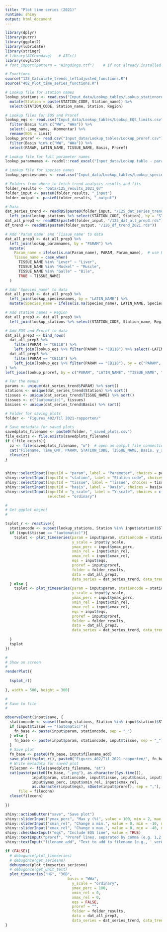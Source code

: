 ```yaml
---
title: "Plot time series (2021)"
runtime: shiny
output: html_document
---
```


```r

library(dplyr)
library(purrr)
library(ggplot2)
library(lubridate)
library(stringr)
# library(AICcmodavg)   # AICc()
library(svglite)
# font_import(pattern = "Wingdings.ttf")    # if not already installed on your PC

# Functions  
source("125_Calculate_trends_leftadjusted_functions.R")
source("402_Plot_time_series_functions.R")

```

```r

# Lookup file for station names  
lookup_stations <- read.csv("Input_data/Lookup_tables/Lookup_stationorder.csv") %>%
  mutate(Station = paste(STATION_CODE, Station_name)) %>%
  select(STATION_CODE, Station_name, Station, Region)

# Lookup files for EQS and Proref   
lookup_eqs <- read.csv("Input_data/Lookup_tables/Lookup_EQS_limits.csv") %>%
  filter(Basis %in% c("WW", "WWa")) %>%
  select(-Long_name, -Kommentar) %>%
  rename(EQS = Limit)
lookup_proref <- read.csv("Input_data/Lookup_tables/Lookup_proref.csv") %>%
  filter(Basis %in% c("WW", "WWa")) %>%
  select(PARAM, LATIN_NAME, TISSUE_NAME, Basis, Proref) 

# Lookup file for full parameter names
lookup_paramnames <- readxl::read_excel("Input_data/Lookup table - parameter names for plots.xlsx")

# Lookup file for species names
lookup_speciesnames <- read.csv("Input_data/Lookup_tables/Lookup_speciesnames.csv")

# Folders from where to fetch trend analysis results and fits  
folder_results <- "Data/125_results_2021_07"
folder_input <- paste0(folder_results, "_input")
folder_output <- paste0(folder_results, "_output")

# Data
dat_series_trend <- readRDS(paste0(folder_input, "/125_dat_series_trend.rds")) %>%
  left_join(lookup_stations %>% select(STATION_CODE, Station), by = "STATION_CODE")
dat_all_prep3 <- readRDS(paste0(folder_input, "/125_dat_all_prep3.rds"))
df_trend <- readRDS(paste0(folder_output, "/126_df_trend_2021.rds"))

# Add 'Param_name' and 'Tissue_name' to data    
dat_all_prep3 <- dat_all_prep3 %>%
  left_join(lookup_paramnames, by = "PARAM") %>%
  mutate(
    Param_name = ifelse(is.na(Param_name), PARAM, Param_name),  # use PARAM if Param_name is lacking
    Tissue_name = case_when(
      TISSUE_NAME %in% "Lever" ~ "Liver",
      TISSUE_NAME %in% "Muskel" ~ "Muscle",
      TISSUE_NAME %in% "Galle" ~ "Bile",
      TRUE ~ TISSUE_NAME)
  )

# Add 'Species_name' to data    
dat_all_prep3 <- dat_all_prep3 %>%
  left_join(lookup_speciesnames, by = "LATIN_NAME") %>%
  mutate(Species_name = ifelse(is.na(Species_name), LATIN_NAME, Species_name))

# Add station names + Region 
dat_all_prep3 <- dat_all_prep3 %>%
  left_join(lookup_stations %>% select(STATION_CODE, Station_name, Region), by = "STATION_CODE")

# Add EQS and Proref to data    
dat_all_prep3 <- bind_rows(
  dat_all_prep3 %>%
    filter(PARAM != "CB118") %>%
    left_join(lookup_eqs %>% filter(PARAM != "CB118") %>% select(-LATIN_NAME), by = c("PARAM", "Basis")),
  dat_all_prep3 %>%
    filter(PARAM == "CB118") %>%
    left_join(lookup_eqs %>% filter(PARAM == "CB118"), by = c("PARAM", "Basis", "LATIN_NAME"))
) %>%
left_join(lookup_proref, by = c("PARAM", "LATIN_NAME", "TISSUE_NAME", "Basis"))

# For the menus
params <- unique(dat_series_trend$PARAM) %>% sort()
stations <- unique(dat_series_trend$Station) %>% sort()
tissues <- unique(dat_series_trend$TISSUE_NAME) %>% sort()
tissues <- c("(automatic)", tissues)
basises <- unique(dat_series_trend$Basis) %>% sort()

# Folder for saving plots
folder <- "Figures_402/Til 2021-rapporten/"

# Save metadata for saved plots
savedplots_filename <- paste0(folder, "_saved_plots.csv")  
file_exists <- file.exists(savedplots_filename)
if (!file_exists){
  zz <- file(savedplots_filename, "w")  # open an output file connection
  cat("Filename, Time_GMT, PARAM, STATION_CODE, TISSUE_NAME, Basis, y_scale, ymax_perc, xmin_rel, xmax_rel, eqs, proref\n", file = zz)
  close(zz)
}
  
```


```r

shiny::selectInput(inputId = "param", label = "Parameter", choices = params, selected = "HG")
shiny::selectInput(inputId = "station", label = "Station code", choices = stations, selected = "98B1")  
shiny::selectInput(inputId = "tissue", label = "Tissue", choices = tissues, selected = "(automatic)")    
shiny::selectInput(inputId = "basis", label = "Basis", choices = basises, selected = "WW")    
shiny::selectInput(inputId = "y_scale", label = "Y-scale", choices = c("ordinary", "log numbers", "log scale"), 
                   selected = "ordinary")  

```


```r

#
# Get ggplot object   
#

tsplot_r <- reactive({
  stationcode <- subset(lookup_stations, Station %in% input$station)$STATION_CODE
  if (input$tissue == "(automatic)"){
    tsplot <- plot_timeseries(param = input$param, stationcode = stationcode, basis = input$basis, 
                              y_scale = input$y_scale,
                              ymax_perc = input$ymax_perc,
                              xmin_rel = input$xmin_rel,
                              xmax_rel = input$xmax_rel,
                              eqs = input$eqs,
                              proref = input$proref,
                              folder = folder_results, 
                              data = dat_all_prep3, 
                              data_series = dat_series_trend, data_trend = df_trend)
  } else {
    tsplot <- plot_timeseries(param = input$param, stationcode = stationcode, basis = input$basis, 
                              y_scale = input$y_scale,
                              ymax_perc = input$ymax_perc,
                              xmin_rel = input$xmin_rel,
                              xmax_rel = input$xmax_rel,
                              eqs = input$eqs,
                              proref = input$proref,
                              folder = folder_results, 
                              data = dat_all_prep3, 
                              data_series = dat_series_trend, data_trend = df_trend)
    
  }
  tsplot
})

#
# Show on screen
#
renderPlot({
  
  tsplot_r()
  
}, width = 500, height = 300)

#
# Save to file
#

observeEvent(input$save, {
  stationcode <- subset(lookup_stations, Station %in% input$station)$STATION_CODE
  if (input$tissue == "(automatic)"){
    fn_base <- paste(input$param, stationcode, sep = "_")
  } else {
    fn_base <- paste(input$param, stationcode, input$tissue, sep = "_")
  }
  # Save plot
  fn_base <- paste0(fn_base, input$filename_add)
  save_plot(tsplot_r(), paste0("Figures_402/Til 2021-rapporten/", fn_base, ".png"))
  # Write metadata for saved plot
  fileconn <- file(savedplots_filename, "at")
  cat(paste(paste0(fn_base, ".png"), as.character(Sys.time()),
            input$param, stationcode, input$tissue, input$basis, input$y_scale, 
            input$ymax_perc, input$xmin_rel, input$xmax_rel, 
            as.character(input$eqs), sQuote(input$proref), sep = ","), "\n",
      file = fileconn)
  close(fileconn)
  
})

```


```r

shiny::actionButton("save", "Save plot")
shiny::sliderInput("ymax_perc", "Max y (%)", value = 100, min = 2, max = 200, step = 2)
shiny::sliderInput("xmin_rel", "Change x min.", value = 0, min = -10, max = 40, step = 0.5)
shiny::sliderInput("xmax_rel", "Change x max.", value = 0, min = -40, max = 10, step = 0.5)
shiny::checkboxInput("eqs", "Include EQS line", value = TRUE)
shiny::textInput("proref", "Proref lines, separated by comma (e.g. 1,2,5)", value = "1")
shiny::textInput("filename_add", "Text to add to filename (e.g., '_ver02')", value = "")

```

```r

if (FALSE){
  # debugonce(plot_timeseries)
  # debugonce(get_seriesno)
  debugonce(plot_timeseries_seriesno)
  # debugonce(get_unit_text)
  plot_timeseries("HG", "30B",
                            basis = "WWa",
                              y_scale = "ordinary",
                              ymax_perc = 100,
                              xmin_rel = 0,
                              xmax_rel = 0,
                              eqs = FALSE,
                              proref = "",
                              folder = folder_results, 
                              data = dat_all_prep3, 
                              data_series = dat_series_trend, data_trend = df_trend)
}

```
